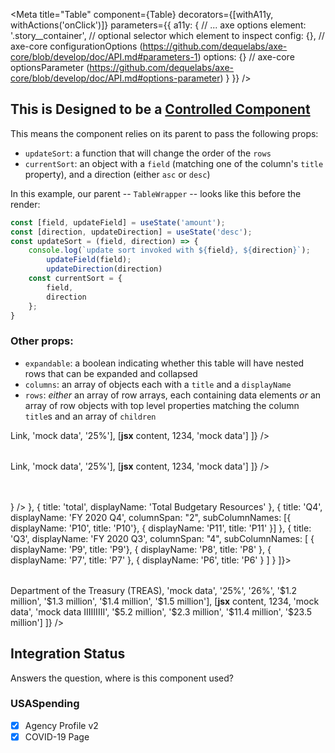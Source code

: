 

<Meta
    title="Table"
    component={Table}
    decorators={[withA11y, withActions('onClick')]}
    parameters={{
        a11y: {
            // ... axe options
            element: '.story__container', // optional selector which element to inspect
            config: {}, // axe-core configurationOptions (https://github.com/dequelabs/axe-core/blob/develop/doc/API.md#parameters-1)
            options: {} // axe-core optionsParameter (https://github.com/dequelabs/axe-core/blob/develop/doc/API.md#options-parameter)
        }
    }}
/>

## This is Designed to be a [Controlled Component](https://reactjs.org/docs/forms.html#controlled-components)
This means the component relies on its parent to pass the following props:
 - `updateSort`: a function that will change the order of the `rows`
 - `currentSort`: an object with a `field` (matching one of the column's `title` property), and a direction (either `asc` or `desc`)

In this example, our parent -- `TableWrapper` -- looks like this before the render:

```javascript
const [field, updateField] = useState('amount');
const [direction, updateDirection] = useState('desc');
const updateSort = (field, direction) => {
    console.log(`update sort invoked with ${field}, ${direction}`);
        updateField(field);
        updateDirection(direction)
    const currentSort = {
        field,
        direction
    };
}
```

### Other props:
 - `expandable`: a boolean indicating whether this table will have nested rows that can be expanded and collapsed
 - `columns`: an array of objects each with a `title` and a `displayName`
 - `rows`: _either_ an array of row arrays, each containing data elements _or_ an array of row objects with top level properties matching the column `title`s and an array of `children`

<Preview>
    <Story name='Table'>
        <TableWrapper>
            <Table
                rows={[
                    [<a href="/">Link</a>, 'mock data', '25%'],
                    [<React.Fragment><strong>jsx</strong> content</React.Fragment>, 1234, 'mock data']
                ]} />
        </TableWrapper>
    </Story>
</Preview>

<Preview>
    <Story name='Table without Sorting'>
        <BasicTableWrapper>
            <Table
                rows={[
                    [<a href="/">Link</a>, 'mock data', '25%'],
                    [<React.Fragment><strong>jsx</strong> content</React.Fragment>, 1234, 'mock data']
                ]} />
        </BasicTableWrapper>
    </Story>
</Preview>

<Preview>
    <Story name='Expandable Table without Divider'>
        <TableWrapper>
            <Table
                rows={[
                    {
                        name: 'Transportation',
                        amount: '$100',
                        percent: '20%'
                    },
                    {
                        name: 'Health',
                        amount: '$150',
                        percent: '30%',
                        children: [
                            {
                                name: 'Health care services',
                                amount: '$150',
                                percent: '30%'
                            }
                        ]
                    },
                    {
                        name: 'General Science',
                        amount: '$250',
                        percent: '50%',
                        children: [
                            {
                                name: 'Space flight',
                                amount: '$200',
                                percent: '40%'
                            },
                            {
                                name: 'Basic research',
                                amount: '$50',
                                percent: '10%'
                            }
                        ]
                    }
                ]}
                expandable />
        </TableWrapper>
    </Story>
</Preview>

<Preview>
    <Story name='Expandable Table with Divider'>
        <TableWrapper>
            <Table
                rows={[
                    {
                        name: 'Transportation',
                        amount: '$100',
                        percent: '20%'
                    },
                    {
                        name: 'Health',
                        amount: '$150',
                        percent: '30%',
                        children: [
                            {
                                name: 'Health care services',
                                amount: '$150',
                                percent: '30%'
                            }
                        ]
                    },
                    {
                        name: 'General Science',
                        amount: '$250',
                        percent: '50%',
                        children: [
                            {
                                name: 'Space flight',
                                amount: '$200',
                                percent: '40%'
                            },
                            {
                                name: 'Basic research',
                                amount: '$50',
                                percent: '10%'
                            }
                        ]
                    }
                ]}
                expandable
                divider="Budget Sub-Function" />
        </TableWrapper>
    </Story>
</Preview>

<Preview>
    <Story name='New Table Styles'>
        <TableWrapper columns={[
            { title: 'name',  displayName: 'Agency  Name', icon: <TooltipWrapper icon="info" tooltipComponent={<Tooltip />} /> },
            { title: 'total',  displayName: 'Total Budgetary  Resources' },
            { title: 'Q4',  displayName: 'FY 2020 Q4', columnSpan: "2", subColumnNames: [{ displayName: 'P10', title: 'P10'}, { displayName: 'P11', title: 'P11' }] },
            {
                title: 'Q3', 
                displayName: 'FY 2020 Q3',
                columnSpan: "4",
                subColumnNames: [
                    { displayName: 'P9', title: 'P9'},
                    { displayName: 'P8', title: 'P8' },
                    { displayName: 'P7', title: 'P7' },
                    { displayName: 'P6', title: 'P6' }
                ]
            }
        ]}>
            <Table
                classNames="agency-reporting"
                rows={[
                    [<a href="/">Department of the Treasury (TREAS)</a>, 'mock data', '25%', '26%', '$1.2 million', '$1.3 million', '$1.4 million', '$1.5 million'],
                    [<React.Fragment><strong>jsx</strong> content</React.Fragment>, 1234, 'mock data', 'mock data IIIIIIIII', '$5.2 million', '$2.3 million', '$11.4 million', '$23.5 million']
                ]} />
        </TableWrapper>
    </Story>
</Preview>

<Props of={Table} />

## Integration Status
Answers the question, where is this component used?

### USASpending
- [x] Agency Profile v2
- [x] COVID-19 Page

